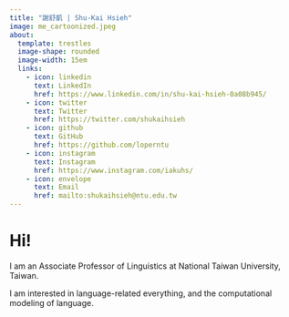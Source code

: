```yaml
---
title: "謝舒凱 | Shu-Kai Hsieh"
image: me_cartoonized.jpeg
about: 
  template: trestles
  image-shape: rounded
  image-width: 15em
  links:
    - icon: linkedin
      text: LinkedIn
      href: https://www.linkedin.com/in/shu-kai-hsieh-0a08b945/
    - icon: twitter
      text: Twitter
      href: https://twitter.com/shukaihsieh
    - icon: github
      text: GitHub
      href: https://github.com/loperntu
    - icon: instagram
      text: Instagram
      href: https://www.instagram.com/iakuhs/
    - icon: envelope
      text: Email
      href: mailto:shukaihsieh@ntu.edu.tw
---
```


# Hi!

I am an Associate Professor of Linguistics at National Taiwan University, Taiwan.

I am interested in language-related everything, and the computational modeling of language. 



